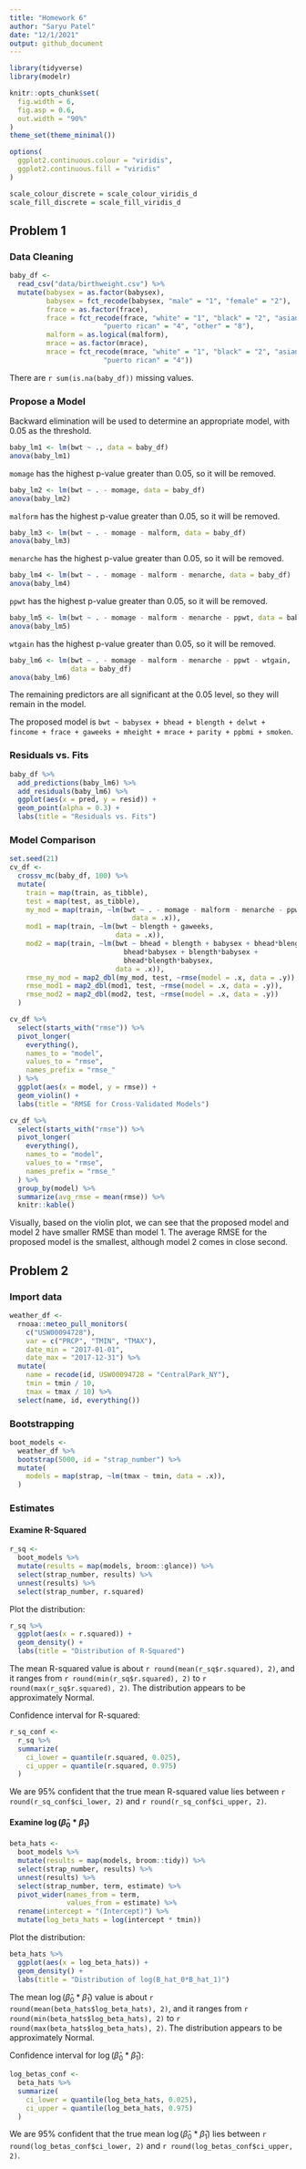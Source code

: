 ```yaml
---
title: "Homework 6"
author: "Saryu Patel"
date: "12/1/2021"
output: github_document
---
```


```r
library(tidyverse)
library(modelr)

knitr::opts_chunk$set(
  fig.width = 6,
  fig.asp = 0.6,
  out.width = "90%"
)
theme_set(theme_minimal())

options(
  ggplot2.continuous.colour = "viridis",
  ggplot2.continuous.fill = "viridis"
)

scale_colour_discrete = scale_colour_viridis_d
scale_fill_discrete = scale_fill_viridis_d
```

## Problem 1

### Data Cleaning

```r
baby_df <- 
  read_csv("data/birthweight.csv") %>%
  mutate(babysex = as.factor(babysex),
         babysex = fct_recode(babysex, "male" = "1", "female" = "2"),
         frace = as.factor(frace),
         frace = fct_recode(frace, "white" = "1", "black" = "2", "asian" = "3", 
                       "puerto rican" = "4", "other" = "8"),
         malform = as.logical(malform),
         mrace = as.factor(mrace),
         mrace = fct_recode(mrace, "white" = "1", "black" = "2", "asian" = "3", 
                       "puerto rican" = "4"))
```

There are `r sum(is.na(baby_df))` missing values.

### Propose a Model

Backward elimination will be used to determine an appropriate model, with 0.05 as the threshold.

```r
baby_lm1 <- lm(bwt ~ ., data = baby_df)
anova(baby_lm1)
```

`momage` has the highest p-value greater than 0.05, so it will be removed.

```r
baby_lm2 <- lm(bwt ~ . - momage, data = baby_df)
anova(baby_lm2)
```

`malform` has the highest p-value greater than 0.05, so it will be removed.

```r
baby_lm3 <- lm(bwt ~ . - momage - malform, data = baby_df)
anova(baby_lm3)
```

`menarche` has the highest p-value greater than 0.05, so it will be removed.

```r
baby_lm4 <- lm(bwt ~ . - momage - malform - menarche, data = baby_df)
anova(baby_lm4)
```

`ppwt` has the highest p-value greater than 0.05, so it will be removed.

```r
baby_lm5 <- lm(bwt ~ . - momage - malform - menarche - ppwt, data = baby_df)
anova(baby_lm5)
```

`wtgain` has the highest p-value greater than 0.05, so it will be removed.

```r
baby_lm6 <- lm(bwt ~ . - momage - malform - menarche - ppwt - wtgain,
               data = baby_df)
anova(baby_lm6)
```

The remaining predictors are all significant at the 0.05 level, so they will remain in the model.

The proposed model is `bwt ~ babysex + bhead + blength + delwt + fincome + frace + gaweeks + mheight + mrace + parity + ppbmi + smoken`.

### Residuals vs. Fits

```r
baby_df %>% 
  add_predictions(baby_lm6) %>% 
  add_residuals(baby_lm6) %>% 
  ggplot(aes(x = pred, y = resid)) +
  geom_point(alpha = 0.3) +
  labs(title = "Residuals vs. Fits")
```

### Model Comparison

```r
set.seed(21)
cv_df <- 
  crossv_mc(baby_df, 100) %>% 
  mutate(
    train = map(train, as_tibble),
    test = map(test, as_tibble),
    my_mod = map(train, ~lm(bwt ~ . - momage - malform - menarche - ppwt - wtgain,
                              data = .x)),
    mod1 = map(train, ~lm(bwt ~ blength + gaweeks,
                          data = .x)),
    mod2 = map(train, ~lm(bwt ~ bhead + blength + babysex + bhead*blength +
                            bhead*babysex + blength*babysex +
                            bhead*blength*babysex, 
                          data = .x)),
    rmse_my_mod = map2_dbl(my_mod, test, ~rmse(model = .x, data = .y)),
    rmse_mod1 = map2_dbl(mod1, test, ~rmse(model = .x, data = .y)),
    rmse_mod2 = map2_dbl(mod2, test, ~rmse(model = .x, data = .y))
  )
```

```r
cv_df %>% 
  select(starts_with("rmse")) %>% 
  pivot_longer(
    everything(),
    names_to = "model",
    values_to = "rmse",
    names_prefix = "rmse_"
  ) %>% 
  ggplot(aes(x = model, y = rmse)) +
  geom_violin() +
  labs(title = "RMSE for Cross-Validated Models")
```

```r
cv_df %>% 
  select(starts_with("rmse")) %>% 
  pivot_longer(
    everything(),
    names_to = "model",
    values_to = "rmse",
    names_prefix = "rmse_"
  ) %>% 
  group_by(model) %>% 
  summarize(avg_rmse = mean(rmse)) %>% 
  knitr::kable()
```

Visually, based on the violin plot, we can see that the proposed model and model 2 have smaller RMSE than model 1. The average RMSE for the proposed model is the smallest, although model 2 comes in close second.

## Problem 2

### Import data

```r
weather_df <-  
  rnoaa::meteo_pull_monitors(
    c("USW00094728"),
    var = c("PRCP", "TMIN", "TMAX"), 
    date_min = "2017-01-01",
    date_max = "2017-12-31") %>%
  mutate(
    name = recode(id, USW00094728 = "CentralPark_NY"),
    tmin = tmin / 10,
    tmax = tmax / 10) %>%
  select(name, id, everything())
```

### Bootstrapping

```r
boot_models <- 
  weather_df %>% 
  bootstrap(5000, id = "strap_number") %>% 
  mutate(
    models = map(strap, ~lm(tmax ~ tmin, data = .x)),
  )
```


### Estimates

#### Examine R-Squared

```r
r_sq <- 
  boot_models %>% 
  mutate(results = map(models, broom::glance)) %>% 
  select(strap_number, results) %>% 
  unnest(results) %>% 
  select(strap_number, r.squared)
```

Plot the distribution:

```r
r_sq %>% 
  ggplot(aes(x = r.squared)) +
  geom_density() +
  labs(title = "Distribution of R-Squared")
```

The mean R-squared value is about `r round(mean(r_sq$r.squared), 2)`, and it ranges from `r round(min(r_sq$r.squared), 2)` to `r round(max(r_sq$r.squared), 2)`. The distribution appears to be approximately Normal.

Confidence interval for R-squared:

```r
r_sq_conf <- 
  r_sq %>% 
  summarize(
    ci_lower = quantile(r.squared, 0.025),
    ci_upper = quantile(r.squared, 0.975)
  )
```

We are 95% confident that the true mean R-squared value lies between `r round(r_sq_conf$ci_lower, 2)` and `r round(r_sq_conf$ci_upper, 2)`.

#### Examine $\log(\hat{\beta}_0 * \hat{\beta}_1)$

```r
beta_hats <- 
  boot_models %>% 
  mutate(results = map(models, broom::tidy)) %>% 
  select(strap_number, results) %>% 
  unnest(results) %>% 
  select(strap_number, term, estimate) %>% 
  pivot_wider(names_from = term,
              values_from = estimate) %>% 
  rename(intercept = "(Intercept)") %>% 
  mutate(log_beta_hats = log(intercept * tmin))
```

Plot the distribution:

```r
beta_hats %>% 
  ggplot(aes(x = log_beta_hats)) +
  geom_density() +
  labs(title = "Distribution of log(B_hat_0*B_hat_1)")
```

The mean $\log(\hat{\beta}_0 * \hat{\beta}_1)$ value is about `r round(mean(beta_hats$log_beta_hats), 2)`, and it ranges from `r round(min(beta_hats$log_beta_hats), 2)` to `r round(max(beta_hats$log_beta_hats), 2)`. The distribution appears to be approximately Normal.

Confidence interval for $\log(\hat{\beta}_0 * \hat{\beta}_1)$:

```r
log_betas_conf <- 
  beta_hats %>% 
  summarize(
    ci_lower = quantile(log_beta_hats, 0.025),
    ci_upper = quantile(log_beta_hats, 0.975)
  )
```

We are 95% confident that the true mean $\log(\hat{\beta}_0 * \hat{\beta}_1)$ lies between `r round(log_betas_conf$ci_lower, 2)` and `r round(log_betas_conf$ci_upper, 2)`.